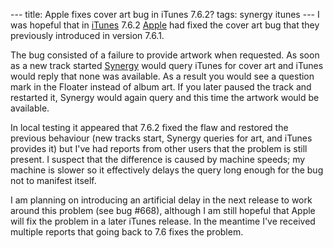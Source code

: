 ---
title: Apple fixes cover art bug in iTunes 7.6.2?
tags: synergy itunes
---
I was hopeful that in [[iTunes]] 7.6.2 [[Apple]] had fixed the cover art bug that they previously introduced in version 7.6.1.

The bug consisted of a failure to provide artwork when requested. As soon as a new track started [[Synergy]] would query iTunes for cover art and iTunes would reply that none was available. As a result you would see a question mark in the Floater instead of album art. If you later paused the track and restarted it, Synergy would again query and this time the artwork would be available.

In local testing it appeared that 7.6.2 fixed the flaw and restored the previous behaviour (new tracks start, Synergy queries for art, and iTunes provides it) but I've had reports from other users that the problem is still present. I suspect that the difference is caused by machine speeds; my machine is slower so it effectively delays the query long enough for the bug not to manifest itself.

I am planning on introducing an artificial delay in the next release to work around this problem (see bug #668), although I am still hopeful that Apple will fix the problem in a later iTunes release. In the meantime I've received multiple reports that going back to 7.6 fixes the problem.

